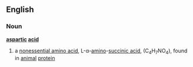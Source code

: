 ==English==
===Noun===
{{wikipedia}}
'''[[aspartic]] [[acid]]'''
#a [[nonessential amino acid]], L-α-[[amino]]-[[succinic acid]], (C<sub>4</sub>H<sub>7</sub>NO<sub>4</sub>), found in  [[animal]] [[protein]]